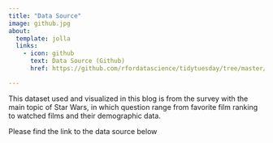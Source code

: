```yaml
---
title: "Data Source"
image: github.jpg
about:
  template: jolla
  links:
    - icon: github
      text: Data Source (Github)
      href: https://github.com/rfordatascience/tidytuesday/tree/master/data/2018/2018-05-14

---
```


This dataset used and visualized in this blog is from the survey with the main topic of Star Wars,
in which question range from favorite film ranking to watched films and their demographic data.

Please find the link to the data source below


